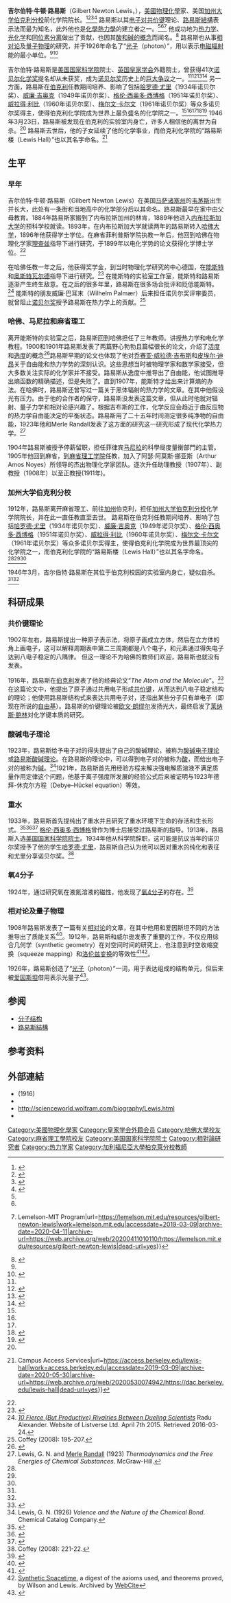 {{Infobox scientist
|name              = 吉爾伯特·路易斯<br />Gilbert Lewis
|image             = Gilbert-Newton-Lewis.jpg
|image_size        = 
|caption           = 吉爾伯特·路易斯
|birth_date        = {{birth date|1875|10|25}} 
|birth_place       = {{USA}}[[麻省|麻省]][[韋茅斯_(麻薩諸塞州)|韋茅斯]]
|death_date        = {{death date and age|1946|03|23|1875|10|23}} 
|death_place       = {{USA}}[[加州|加州]][[柏克萊|柏克萊]]
|residence         = 
|citizenship       = 
|nationality       = {{USA}}
|ethnicity         = 
|field             = [[物理化学|物理化学]]
|work_institutions = [[柏克萊加州大學|柏克萊加州大學]]<br>[[麻省理工學院|麻省理工學院]]<br />[[哈佛大學|哈佛大學]]
|alma_mater        = [[哈佛大學|哈佛大學]]
|doctoral_advisor  = [[西奧多·威廉·理查茲|西奧多·威廉·理查茲]]
|doctoral_students = [[哈羅德·尤里|哈羅德·尤里]]<br>[[格伦·西奥多·西博格|格伦·西奥多·西博格]]
|known_for         = [[共價鍵|共價鍵]]<br/>[[路易斯結構|路易斯結構]]<br/>[[价电子|价电子]]<br/>[[路易斯酸碱理论|路易斯酸碱理论]]<br/>[[化学热力学|化学热力学]]<br/>[[重水|重水]]<br/>[[光子|光子]]命名者<br/>首先解釋[[磷光|磷光]]
|author_abbrev_bot = 
|author_abbrev_zoo = 
|influences        = 
|influenced        = 
|prizes            = {{le|英國皇家學會院士|Fellow of the Royal Society|皇家学会-{zh-cn:会士;zh-tw:院士;}-}}<br/>{{le|威拉德·吉布斯奖|Willard Gibbs Award}}<small>（1924年）</small><br/>[[戴维奖章|戴维奖章]]<small>（1929年）</small>
|religion          = 
|footnotes         = 
|signature         =
}}
'''吉尔伯特·牛顿·路易斯'''（Gilbert Newton Lewis，{{bd|1875年|10月25日（或23日）|1946年|3月23日|catIdx=L}}），[[美國|美國]][[物理化学|物理化學]]家、美国[[加州大学伯克利分校|加州大学伯克利分校]]前化学院院长。<ref name=":0">{{Cite web|title=Gilbert Newton Lewis|url=https://www.sciencehistory.org/historical-profile/gilbert-newton-lewis|work=Science History Institute|date=2016-06-01|accessdate=2019-03-09|language=en|archive-date=2021-01-31|archive-url=https://web.archive.org/web/20210131040333/https://www.sciencehistory.org/historical-profile/gilbert-newton-lewis|dead-url=no}}</ref><ref name=":1">{{Cite web|title=Gilbert N. Lewis|url=https://www.atomicheritage.org/profile/gilbert-n-lewis|work=Atomic Heritage Foundation|accessdate=2019-03-09|language=en|archive-date=2019-05-02|archive-url=https://web.archive.org/web/20190502170112/https://www.atomicheritage.org/profile/gilbert-n-lewis|dead-url=no}}</ref><ref name=":2">{{Cite web|title=Gilman Hall University of California, Berkeley - National Historic Chemical Landmark|url=https://www.acs.org/content/acs/en/education/whatischemistry/landmarks/gilman.html|work=American Chemical Society|accessdate=2019-03-09|language=en|archive-date=2020-10-29|archive-url=https://web.archive.org/web/20201029001654/https://www.acs.org/content/acs/en/education/whatischemistry/landmarks/gilman.html|dead-url=no}}</ref><ref>{{Cite web|title=University of California: In Memoriam, 1946|url=http://texts.cdlib.org/view?docId=hb300004ss;NAAN=13030&doc.view=frames&chunk.id=div00006&toc.depth=1&toc.id=&brand=calisphere|work=texts.cdlib.org|accessdate=2019-03-09}}</ref> 路易斯以其[[電子對|电子对]][[共价键|共价键]]理论、[[路易斯結構|路易斯結構]]表示法而最为知名，此外他也是[[化学热力学|化學熱力學]]的建立者之一。<ref name=":0" /><ref name=":2" /><ref name=":3">{{Cite web|title=Gilbert Newton Lewis {{!}} Lemelson-MIT Program|url=https://lemelson.mit.edu/resources/gilbert-newton-lewis|work=lemelson.mit.edu|accessdate=2019-03-09|archive-date=2020-04-11|archive-url=https://web.archive.org/web/20200411010110/https://lemelson.mit.edu/resources/gilbert-newton-lewis|dead-url=yes}}</ref> 他成功地为[[热力学|热力学]]、[[光化学|光化学]]和[[同位素分离|同位素分离]]做出了贡献，也因其[[酸碱电子理论|酸和碱的概念]]而闻名。<ref>{{Cite journal|title=The legacy of Lewis|url=http://www.nature.com/nchem/journal/v1/n1/full/nchem.149.html|last=Davey|first=Stephen|date=2009|journal=Nature Chemistry|accessdate=2017-04-02|issue=1|doi=10.1038/nchem.149|volume=1|pages=19–19|issn=1755-4330|archive-date=2017-04-03|archive-url=https://web.archive.org/web/20170403111317/http://www.nature.com/nchem/journal/v1/n1/full/nchem.149.html|dead-url=no}}</ref> 路易斯也从事[[相对论|相对论]]及[[量子物理|量子物理]]的研究，并于1926年命名了“[[光子|光子]]（photon）”，用以表示[[电磁辐射|电磁辐射]]能的最小单位。<ref name=":1" /><ref name=":4">{{Cite web|title=December 18, 1926: Gilbert Lewis coins “photon” in letter to Nature|url=https://www.aps.org/publications/apsnews/201212/physicshistory.cfm|work=www.aps.org|accessdate=2019-03-09|language=en|archive-date=2019-05-02|archive-url=https://web.archive.org/web/20190502171300/https://www.aps.org/publications/apsnews/201212/physicshistory.cfm|dead-url=yes}}</ref>

吉尔伯特·路易斯是[[美国国家科学院|美国国家科学院]]院士、[[英国皇家学会|英国皇家学会]]外籍院士，曾获得41次[[诺贝尔化学奖|诺贝尔化学奖]]提名却从未获奖，成为[[诺贝尔奖|诺贝尔奖]]历史上的[[諾貝爾獎爭議|巨大争议]]之一。<ref name=":3" /><ref>{{Cite web|title=Nomination Database|url=https://old.nobelprize.org/nomination/archive/show_people.php?id=5441|work=old.nobelprize.org|accessdate=2019-03-09|archive-date=2020-04-11|archive-url=https://web.archive.org/web/20200411010125/https://old.nobelprize.org/nomination/archive/show_people.php?id=5441}}</ref><ref name=":5">{{Cite web|title=WHAT KILLED FAMED CAL CHEMIST? / 20th century pioneer who failed to win a Nobel Prize may have succumbed to a broken heart, one admirer theorizes|url=https://www.sfgate.com/bayarea/article/WHAT-KILLED-FAMED-CAL-CHEMIST-20th-century-2491757.php|work=SFGate|date=2006-08-05|accessdate=2019-03-09|first=Rick|last=DelVecchio|archive-date=2021-01-29|archive-url=https://web.archive.org/web/20210129124101/https://www.sfgate.com/bayarea/article/WHAT-KILLED-FAMED-CAL-CHEMIST-20th-century-2491757.php|dead-url=no}}</ref><ref>{{Cite web|title=The Posthumous Nobel Prize in Chemistry. Volume 1. Correcting the Errors and Oversights of the Nobel Prize Committee|url=https://pubs.acs.org/doi/pdf/10.1021/bk-2017-1262.ch006|work=pubs.acs.org|accessdate=2019-03-09|language=en}}</ref> 另一方面，路易斯在[[加利福尼亞大學柏克萊分校|伯克利]]任教期间培养、影响了包括[[哈羅德·尤里|哈罗德·尤里]]（1934年诺贝尔奖）、[[威廉·吉奥克|威廉·吉奥克]]（1949年诺贝尔奖）、[[格伦·西奥多·西博格|格伦·西奥多·西博格]]（1951年诺贝尔奖）、[[威拉得·利比|威拉得·利比]]（1960年诺贝尔奖）、[[梅尔文·卡尔文|梅尔文·卡尔文]]（1961年诺贝尔奖）等众多诺贝尔奖得主，使得伯克利化学院成为世界上最负盛名的化学院之一。<ref name=":2" /><ref name=":3" /><ref name=":4" /><ref>{{Cite journal|title=A Biography of Distinguished Scientist Gilbert Newton Lewis (by Edward S. Lewis)|url=http://adsabs.harvard.edu/abs/1999JChEd..76.1487H|last=Harris|first=Reviewed By Harold H.|date=1999-11-01|journal=Journal of Chemical Education|doi=10.1021/ed076p1487|volume=76|pages=1487|issn=0021-9584|access-date=2019-03-09|archive-date=2017-05-09|archive-url=https://web.archive.org/web/20170509193352/http://adsabs.harvard.edu/abs/1999JChEd..76.1487H|dead-url=no}}</ref><ref>{{Cite web|title=Gilbert Newton Lewis|url=https://www.chemistry.msu.edu/faculty-research/portraits/gilbert-newton-lewis/|work=www.chemistry.msu.edu|accessdate=2019-03-09|language=en|archive-date=2022-03-01|archive-url=https://web.archive.org/web/20220301133641/https://www.chemistry.msu.edu/faculty-research/portraits/gilbert-newton-lewis/}}</ref> 1946年3月23日，路易斯被发现在伯克利的实验室内身亡，许多人相信他的离世为自杀。<ref name=":5" /> 路易斯去世后，他的子女延续了他的化学事业，而伯克利化学院的“路易斯楼（Lewis Hall）”也以其名字命名。<ref>{{Cite web|title=Lewis Hall {{!}} Campus Access Services|url=https://access.berkeley.edu/lewis-hall|work=access.berkeley.edu|accessdate=2019-03-09|archive-date=2020-05-30|archive-url=https://web.archive.org/web/20200530074942/https://dac.berkeley.edu/lewis-hall|dead-url=yes}}</ref> 

== 生平 ==
===早年===
吉尔伯特·牛顿·路易斯（Gilbert Newton Lewis）在美国[[麻薩諸塞州|马萨诸塞州]]的[[韋茅斯_(麻薩諸塞州)|韦茅斯]]出生并长大，此处有一条街和当地高中的化学部分后以其命名。路易斯最早在家中由父母教育。1884年路易斯家搬到了内布拉斯加州的林肯，1889年他进入[[内布拉斯加大学|内布拉斯加大学]]的预科学校就读。1893年，在内布拉斯加大学就读两年的路易斯转入[[哈佛大学|哈佛大学]]，1896年他获得学士学位。在麻省菲利普斯学院执教一年后，他回到哈佛在物理化学家[[理查兹|理查兹]]指导下进行研究，于1899年以电化学势的论文获得化学博士学位。<ref name=":0" />

在哈佛任教一年之后，他获得奖学金，到当时物理化学研究的中心德国，在[[能斯特|能斯特]]和[[威廉·奥斯特瓦尔德|奥斯特瓦尔德]]指导下进行研究。<ref>{{cite journal|last=Edsall|first=J. T.|authorlink=|date=November 1974|title=Some notes and queries on the development of bioenergetics. Notes on some "founding fathers" of physical chemistry: J. Willard Gibbs, Wilhelm Ostwald, Walther Nernst, Gilbert Newton Lewis|journal=[[Mol._Cell._Biochem.|Mol. Cell. Biochem.]]|volume=5 |issue=1–2 |pages=103–12|bibcode =|doi=10.1007/BF01874179|pmid = 4610355}}</ref> 在能斯特的实验室工作室，能斯特和路易斯逐渐产生终生敌意。在之后的很多年里，路易斯在很多场合批评和贬低能斯特。<ref>[http://listverse.com/2015/04/07/10-fierce-but-productive-rivalries-between-dueling-scientists/ ''10 Fierce (But Productive) Rivalries Between Dueling Scientists''] {{Wayback|url=http://listverse.com/2015/04/07/10-fierce-but-productive-rivalries-between-dueling-scientists/ |date=20181027124646 }} Radu Alexander. Website of Listverse Ltd. April 7th 2015. Retrieved 2016-03-24.</ref> 能斯特的朋友威廉·巴耳末（Wilhelm Palmær）后来担任诺贝尔奖评审委员，就曾阻止[[诺贝尔奖|诺贝尔奖]]授予路易斯在热力学上的贡献。<ref>Coffey (2008): 195-207.</ref>

===哈佛、马尼拉和麻省理工===
离开能斯特的实验室之后，路易斯回到哈佛担任了三年教师。讲授热力学和电化学教程。1900和1901年路易斯发表了两篇野心勃勃且篇幅很长的论文，介绍了[[活度|活度]]和[[逸度|逸度]]的概念<ref>{{cite journal | last1 = Lewis | first1 = G.N. | year = 1908 | title = The osmotic pressure of concentrated solutions, and the laws of the perfect solution | url = | journal = J. Am. Chem. Soc. | volume = 30 | issue = 5| pages = 668–683 | doi=10.1021/ja01947a002}}</ref>路易斯早期的论文也体现了他对[[乔赛亚·威拉德·吉布斯|乔赛亚·威拉德·吉布斯]]和[[皮埃尔·迪昂|皮埃尔·迪昂]]关于自由能和热力学势的深刻认识。这些思想当时被物理学家和数学家接受，但大多数关注实际的化学家并不接受。路易斯从逸度中推导出了自由能，他试图推导出熵函数的精确描述，但是失败了。直到1907年，能斯特才给出来计算熵的办法。在哈佛时，路易斯还曾写过一篇关于黑体辐射的热力学的文章。在其中他假设光有压力。由于他的合作者的保守，路易斯没发表这篇文章，但从此时他就对辐射、量子力学和相对论感兴趣了。根据吉布斯的工作，化学反应会趋近于由反应物的热力学自由能决定的平衡状态。路易斯用了二十五年时间测定很多纯净物的自由能，1923年他和Merle Randall发表了这方面的研究这一研究形成了现代化学热力学。<ref>Lewis, G. N. and [[Merle_Randall|Merle Randall]] (1923) ''Thermodynamics and the Free Energies of Chemical Substances''. McGraw-Hill.</ref>

1904年路易斯被授予停薪留职，担任菲律宾[[马尼拉|马尼拉]]的科學局度量衡部門的主管。1905年他回到麻省，到[[麻省理工学院|麻省理工学院]]任教，加入了阿瑟·阿莫斯·挪亚斯（Arthur Amos Noyes）所领导的杰出物理化学家团队。逐次升任助理教授（1907年）、副教授（1908年）以至正教授(1911年)。

=== 加州大学伯克利分校 ===
1912年，路易斯离开麻省理工、前往[[加利福尼亚州|加州]]伯克利，担任[[加利福尼亞大學柏克萊分校|加州大学伯克利分校]]化学学院院长，并在此一直任教直至去世。 路易斯在伯克利任教期间培养、影响了包括[[哈羅德·尤里|哈罗德·尤里]]（1934年诺贝尔奖）、[[威廉·吉奥克|威廉·吉奥克]]（1949年诺贝尔奖）、[[格伦·西奥多·西博格|格伦·西奥多·西博格]]（1951年诺贝尔奖）、[[威拉得·利比|威拉得·利比]]（1960年诺贝尔奖）、[[梅尔文·卡尔文|梅尔文·卡尔文]]（1961年诺贝尔奖）等众多诺贝尔奖得主，使得伯克利化学院成为世界最顶尖的化学院之一，而伯克利化学院的“路易斯楼（Lewis Hall）”也以其名字命名。<ref name=":2" /><ref name=":3" /><ref name=":4" />

1946年3月，吉尔伯特·路易斯在其位于伯克利校园的实验室内身亡，疑似自杀。<ref name=":4" /><ref name=":5" />

== 科研成果 ==

===共价键理论===
1902年左右，路易斯提出一种原子表示法，将原子画成立方体，然后在立方体的角上画电子，这可以解释周期表中第二三周期都是八个电子，和元素通过得失电子达到八电子稳定的八隅律。 但这一理论不为哈佛的教师们欢迎，路易斯也就没有发表。

1916年，路易斯在[[加利福尼亞大學柏克萊分校|伯克利]]发表了他的经典论文“''The Atom and the Molecule''”。<ref>{{Cite web |url=http://osulibrary.oregonstate.edu/specialcollections/coll/pauling/bond/papers/corr216.3-lewispub-19160400.html |title=Lewis G.N. (1916) The atom and the molecule. J. Amer. Chem. Soc. Vol. 38, no. 4. |accessdate=2018-09-10 |archive-date=2013-11-25 |archive-url=https://web.archive.org/web/20131125222947/http://osulibrary.oregonstate.edu/specialcollections/coll/pauling/bond/papers/corr216.3-lewispub-19160400.html |dead-url=no }}</ref> 在这篇论文中，他提出了原子通过共用电子形成[[共价键|共价键]]，从而达到八电子稳定结构的理论；他使用路易斯结构式来表达共用电子对，还指出某些分子只有单电子（即现在所说的[[自由基|自由基]]）。路易斯的价键理论被[[歐文·朗繆爾|欧文·朗缪尔]]发扬光大，最终启发了[[莱纳斯·鲍林|莱纳斯·鲍林]]对化学键本质的研究。

===酸碱电子理论===
1923年，路易斯给予电子对的得失提出了自己的酸碱理论，被称为[[酸碱电子理论|酸碱电子理论]]或[[路易斯酸碱理论|路易斯酸碱理论]]。在路易斯的理论中，可以得到电子对的被称为[[酸|酸]]，而给出电子对的被称为[[碱|碱]]。<ref>Lewis, G. N. (1926) ''Valence and the Nature of the Chemical Bond''. Chemical Catalog Company.</ref>1921年，路易斯首先用经验方程来解决强电解质溶液不满足质量作用定律这个问题，他基于离子强度所发展的经验公式后来被证明与1923年德拜-休克尔方程（Debye–Hückel equation）等效。

===重水===
1933年，路易斯首先提纯出了重水并且研究了重水环境下生命的存活和生长形式。<ref>{{Cite journal|title=Concentration of H<sub>2</sub> Isotope|first1=G. N.|last2=MacDonald|first2=R. T.|journal=The Journal of Chemical Physics|issue=6|doi=10.1063/1.1749300|year=1933|volume=1|pages=341|bibcode=1933JChPh...1..341L|last1=Lewis}}</ref><ref>{{Cite journal| title = The biochemistry of water containing hydrogen isotope| last1 = Lewis| first1 = G. N.| journal = Journal of the American Chemical Society| volume = 55| issue = 8| pages = 3503–3504| year = 1933| doi = 10.1021/ja01335a509| url = http://pubs.acs.org/doi/abs/10.1021%2Fja01335a509| access-date = 2018-09-10| archive-date = 2014-07-02| archive-url = https://web.archive.org/web/20140702082442/http://pubs.acs.org/doi/abs/10.1021/ja01335a509| dead-url = no}}</ref><ref>{{Cite journal| doi = 10.1126/science.79.2042.151| pmid = 17788137| year = 1934| last1 = Lewis | first1 = G. N.| title = The biology of heavy water| volume = 79| issue = 2042| pages = 151–153| journal = Science   |bibcode = 1934Sci....79..151L }}</ref> [[格伦·西奥多·西博格|格伦·西奥多·西博格]]曾作为博士后接受过路易斯的指导。1913年，路易斯入选[[美国国家科学院|美国国家科学院院士]]。1934年他从科学院辞职，这可能是抗议当年的诺贝尔奖授予了他的学生[[哈羅德·尤里|哈罗德·尤里]]，路易斯自己认为他可以因对重水的纯化和表征和尤里分享诺贝尔奖。<ref>Coffey (2008): 221-22.</ref>

=== 氧4分子 ===
1924年，通过研究氧在液氮溶液的磁性，他发现了[[氧4|氧4分子]]的存在。<ref>{{Cite journal|title = The magnetism of oxygen and the molecule O<sub>4</sub>|url = https://dx.doi.org/10.1021/ja01674a008|journal = Journal of the American Chemical Society|date = 1924-09-01|issn = 0002-7863|pages = 2027–2032|volume = 46|issue = 9|doi = 10.1021/ja01674a008|first = Gilbert N.|last = Lewis|access-date = 2018-09-10|archive-date = 2019-12-17|archive-url = https://web.archive.org/web/20191217164056/https://dx.doi.org/10.1021/ja01674a008|dead-url = no}}</ref>

===相对论及量子物理===
1908年路易斯发表了一篇有关[[相对论|相对论]]的文章，在其中他用和爱因斯坦不同的方法推导出了质能关系<ref>{{Cite journal|title=[[s:A_revision_of_the_Fundamental_Laws_of_Matter_and_Energy|A revision of the Fundamental Laws of Matter and Energy]]|author=Lewis, G. N.|journal=Philosophical Magazine|issue=95|doi=10.1080/14786441108636549|year=1908|volume=16|pages=705–717|postscript=<!--None-->}}</ref>。1912年，路易斯和威尔逊发表了重要的工作，不仅应用综合几何学（synthetic geometry）在对空间时间的研究上，也注意到时空收缩变换（squeeze mapping）和[[洛伦兹变换|洛伦兹变换]]的等效性<ref>{{cite journal|title=The Space-time Manifold of Relativity. The Non-Euclidean Geometry of Mechanics and Electromagnetics|url=|first1=Edwin B.|last2=Lewis|first2=Gilbert N.|journal=Proceedings of the [[American_Academy_of_Arts_and_Sciences|American Academy of Arts and Sciences]]|issue=|year=1912|volume=48|pages=387–507|last1=Wilson}}</ref><ref>[https://www.webcitation.org/5koAax8ct?url=http://ca.geocities.com/cocklebio/synsptm.html Synthetic Spacetime], a digest of the axioms used, and theorems proved, by Wilson and Lewis. Archived by [[WebCite|WebCite]]</ref>。

1926年，路易斯创造了“[[光子|光子]]（photon）”一词，用于表达组成的结构单元，但后来被[[阿尔伯特·爱因斯坦|爱因斯坦]]借用表示光量子<ref>{{cite journal | author = Lewis, G.N. | title = The conservation of photons | journal = [[Nature_(journal)|Nature]] | year = 1926 | url = http://www.nobeliefs.com/photon.htm | volume = 118 | pages = 874–875 | doi = 10.1038/118874a0 | bibcode = 1926Natur.118..874L | issue = 2981 | access-date = 2018-09-10 | archive-url = https://web.archive.org/web/20191001071358/http://www.nobeliefs.com/photon.htm | archive-date = 2019-10-01 | dead-url = yes }}</ref>。

== 参阅 ==
* [[分子结构|分子结构]]
* [[路易斯結構|路易斯結構]]

== 参考资料 ==
{{reflist|2}}

==外部連結==
* [https://web.archive.org/web/20070918004659/http://dbhs.wvusd.k12.ca.us/webdocs/Chem-History/Lewis-1916/Lewis-1916.html {{lang|en|The Atom and the Molecule}}] (1916)
* [https://web.archive.org/web/20070203062845/http://www.chemheritage.org/classroom/chemach/chemsynthesis/lewis-langmuir.html {{lang|en|Gilbert Newton Lewis (1875–1946) and Irving Langmuir (1881–1957)}}] {{lang|en|- Chemical Achievers}}
* http://scienceworld.wolfram.com/biography/Lewis.html{{Wayback|url=http://scienceworld.wolfram.com/biography/Lewis.html |date=20200526173555 }} {{lang|en|- Eric Weisstein's World of Scientific Biography}}
* [https://web.archive.org/web/20080527132328/http://www.apsidium.com/theory/lewis_acid.htm {{lang|en|Lewis Acid-Base Concept}}] {{lang|en|- Overview}}

{{Authority control}}
{{DEFAULTSORT:Lewis}}
[[Category:美國物理化學家|Category:美國物理化學家]]
[[Category:皇家学会外籍会员|Category:皇家学会外籍会员]]
[[Category:哈佛大學校友|Category:哈佛大學校友]]
[[Category:麻省理工學院校友|Category:麻省理工學院校友]]
[[Category:美国国家科学院院士|Category:美国国家科学院院士]]
[[Category:相對論研究者|Category:相對論研究者]]
[[Category:热力学家|Category:热力学家]]
[[Category:加利福尼亞大學柏克萊分校教師|Category:加利福尼亞大學柏克萊分校教師]]